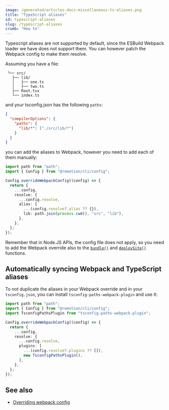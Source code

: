 ```yaml
---
image: /generated/articles-docs-miscellaneous-ts-aliases.png
title: "TypeScript aliases"
id: typescript-aliases
slug: /typescript-aliases
crumb: "How to"
---
```


Typescript aliases are not supported by default, since the ESBuild Webpack loader we have does not support them.
You can however patch the Webpack config to make them resolve.

Assuming you have a file:

```
 └── src/
   ├── lib/
   │   ├── one.ts
   │   ├── two.ts
   ├── Root.tsx
   └── index.ts
```

and your tsconfig.json has the following `paths`:

```json
{
  "compilerOptions": {
    "paths": {
      "lib/*": ["./src/lib/*"]
    }
  }
}
```

you can add the aliases to Webpack, however you need to add each of them manually:

```ts twoslash
import path from "path";
import { Config } from "@remotion/cli/config";

Config.overrideWebpackConfig((config) => {
  return {
    ...config,
    resolve: {
      ...config.resolve,
      alias: {
        ...(config.resolve?.alias ?? {}),
        lib: path.join(process.cwd(), "src", "lib"),
      },
    },
  };
});
```

Remember that in Node.JS APIs, the config file does not apply, so you need to add the Webpack override also to the [`bundle()`](/docs/bundle) and [`deploySite()`](/docs/lambda/deploysite) functions.

## Automatically syncing Webpack and TypeScript aliases

To not duplicate the aliases in your Webpack override and in your `tsconfig.json`, you can install `tsconfig-paths-webpack-plugin` and use it:

```ts
import path from "path";
import { Config } from "@remotion/cli/config";
import TsconfigPathsPlugin from "tsconfig-paths-webpack-plugin";

Config.overrideWebpackConfig((config) => {
  return {
    ...config,
    resolve: {
      ...config.resolve,
      plugins: [
        ...(config.resolve?.plugins ?? []),
        new TsconfigPathsPlugin(),
      ],
    },
  };
});
```

## See also

- [Overriding webpack config](/docs/webpack)
